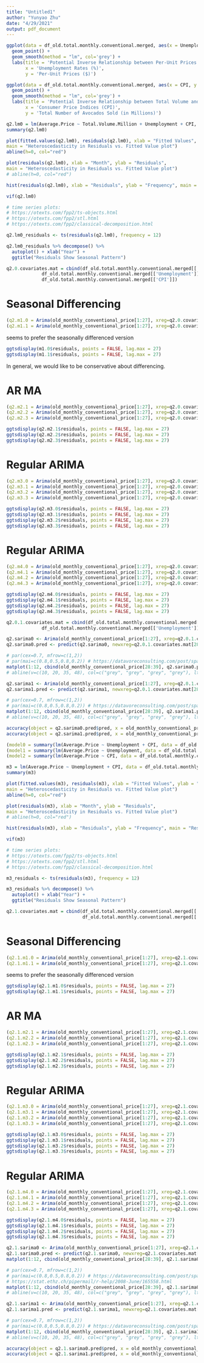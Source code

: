 ```yaml
---
title: "Untitled1"
author: "Yunyao Zhu"
date: "4/29/2021"
output: pdf_document
---
```


```r
ggplot(data = df_old.total.monthly.conventional.merged, aes(x = Unemployment, y = Average.Price)) +
  geom_point() +
  geom_smooth(method = "lm", col='grey') + 
  labs(title = 'Potential Inverse Relationship between Per-Unit Prices and Unemployment Rates',
       x = 'Unemployment Rates (%)',
       y = 'Per-Unit Prices ($)')
```

```r
ggplot(data = df_old.total.monthly.conventional.merged, aes(x = CPI, y = Total.Volume.Million)) +
  geom_point() +
  geom_smooth(method = "lm", col='grey') + 
  labs(title = 'Potential Inverse Relationship between Total Volume and Price',
       x = 'Consumer Price Indices (CPI)',
       y = 'Total Number of Avocados Sold (in Millions)')
```

```r
q2.lm0 = lm(Average.Price ~ Total.Volume.Million + Unemployment + CPI, data = df_old.total.monthly.conventional.merged)
summary(q2.lm0)
```


```r
plot(fitted.values(q2.lm0), residuals(q2.lm0), xlab = "Fitted Values", ylab = "Residuals", 
main = "Heteroscedasticity in Residuals vs. Fitted Value plot")
abline(h=0, col="red")
```

```r
plot(residuals(q2.lm0), xlab = "Month", ylab = "Residuals", 
main = "Heteroscedasticity in Residuals vs. Fitted Value plot")
# abline(h=0, col="red")
```

```r
hist(residuals(q2.lm0), xlab = "Residuals", ylab = "Frequency", main = "Residuals Slightly Negatively Skewed")
```

```r
vif(q2.lm0)
```

```r
# time series plots: 
# https://otexts.com/fpp2/ts-objects.html
# https://otexts.com/fpp2/stl.html
# https://otexts.com/fpp2/classical-decomposition.html

q2.lm0_residuals <- ts(residuals(q2.lm0), frequency = 12)

q2.lm0_residuals %>% decompose() %>%
  autoplot() + xlab("Year") +
  ggtitle("Residuals Show Seasonal Pattern")
```

```r
q2.0.covariates.mat = cbind(df_old.total.monthly.conventional.merged[['Total.Volume.Million']],
             df_old.total.monthly.conventional.merged[['Unemployment']],
             df_old.total.monthly.conventional.merged[['CPI']])
```


# Seasonal Differencing
```r
(q2.m1.0 = Arima(old_monthly_conventional_price[1:27], xreg=q2.0.covariates.mat[1:27], order = c(0,0,0), seasonal = list(order=c(0,0,0), period=12), method="ML"))
(q2.m1.1 = Arima(old_monthly_conventional_price[1:27], xreg=q2.0.covariates.mat[1:27], order = c(0,0,0), seasonal = list(order=c(0,1,0), period=12), method="ML"))
```
seems to prefer the seasonally differenced version


```r
ggtsdisplay(m1.0$residuals, points = FALSE, lag.max = 27)
ggtsdisplay(m1.1$residuals, points = FALSE, lag.max = 27)
```  

In general, we would like to be conservative about differencing.


# AR MA
```r
(q2.m2.1 = Arima(old_monthly_conventional_price[1:27], xreg=q2.0.covariates.mat[1:27], order = c(0,0,0), seasonal = list(order=c(1,1,0), period=12), method="ML"))
(q2.m2.2 = Arima(old_monthly_conventional_price[1:27], xreg=q2.0.covariates.mat[1:27], order = c(0,0,0), seasonal = list(order=c(0,1,1), period=12), method="ML"))
(q2.m2.3 = Arima(old_monthly_conventional_price[1:27], xreg=q2.0.covariates.mat[1:27], order = c(0,0,0), seasonal = list(order=c(0,1,2), period=12), method="ML"))
```

```r
ggtsdisplay(q2.m2.1$residuals, points = FALSE, lag.max = 27)
ggtsdisplay(q2.m2.2$residuals, points = FALSE, lag.max = 27)
ggtsdisplay(q2.m2.3$residuals, points = FALSE, lag.max = 27)
```


# Regular ARIMA
```r
(q2.m3.0 = Arima(old_monthly_conventional_price[1:27], xreg=q2.0.covariates.mat[1:27], order = c(1,0,0), seasonal = list(order=c(0,1,0), period=12), method="ML"))
(q2.m3.1 = Arima(old_monthly_conventional_price[1:27], xreg=q2.0.covariates.mat[1:27], order = c(1,0,0), seasonal = list(order=c(1,1,0), period=12), method="ML"))
(q2.m3.2 = Arima(old_monthly_conventional_price[1:27], xreg=q2.0.covariates.mat[1:27], order = c(1,0,0), seasonal = list(order=c(0,1,1), period=12), method="ML"))
(q2.m3.3 = Arima(old_monthly_conventional_price[1:27], xreg=q2.0.covariates.mat[1:27], order = c(1,0,0), seasonal = list(order=c(0,1,2), period=12), method="ML"))
```

```r
ggtsdisplay(q2.m3.0$residuals, points = FALSE, lag.max = 27)
ggtsdisplay(q2.m3.1$residuals, points = FALSE, lag.max = 27)
ggtsdisplay(q2.m3.2$residuals, points = FALSE, lag.max = 27)
ggtsdisplay(q2.m3.3$residuals, points = FALSE, lag.max = 27)
```

# Regular ARIMA
```r
(q2.m4.0 = Arima(old_monthly_conventional_price[1:27], xreg=q2.0.covariates.mat[1:27], order = c(1,1,0), seasonal = list(order=c(0,1,0), period=12), method="ML"))
(q2.m4.1 = Arima(old_monthly_conventional_price[1:27], xreg=q2.0.covariates.mat[1:27], order = c(1,1,0), seasonal = list(order=c(1,1,0), period=12), method="ML"))
(q2.m4.2 = Arima(old_monthly_conventional_price[1:27], xreg=q2.0.covariates.mat[1:27], order = c(1,1,0), seasonal = list(order=c(0,1,1), period=12), method="ML"))
(q2.m4.3 = Arima(old_monthly_conventional_price[1:27], xreg=q2.0.covariates.mat[1:27], order = c(1,1,0), seasonal = list(order=c(0,1,2), period=12), method="ML"))
```

```r
ggtsdisplay(q2.m4.0$residuals, points = FALSE, lag.max = 27)
ggtsdisplay(q2.m4.1$residuals, points = FALSE, lag.max = 27)
ggtsdisplay(q2.m4.2$residuals, points = FALSE, lag.max = 27)
ggtsdisplay(q2.m4.3$residuals, points = FALSE, lag.max = 27)
```

```r
q2.0.1.covariates.mat = cbind(df_old.total.monthly.conventional.merged[['Total.Volume.Million']],
             df_old.total.monthly.conventional.merged[['Unemployment']])
```

```r
q2.sarima0 <- Arima(old_monthly_conventional_price[1:27], xreg=q2.0.1.covariates.mat[1:27], order = c(1,0,0), seasonal = list(order = c(0,1,0), period = 12, method="ML"))
q2.sarima0.pred <- predict(q2.sarima0, newxreg=q2.0.1.covariates.mat[28:39],  n.ahead=12)
```

```r
# par(cex=0.7, mfrow=c(1,2)) 
# par(mai=c(0.8,0.5,0.8,0.2)) # https://datavoreconsulting.com/post/spacing-of-panel-figures-in-r/
matplot(1:12, cbind(old_monthly_conventional_price[28:39], q2.sarima0.pred$pred), ylim=c(0.8,1.6), type = "l", xlab = "Months (04/2017-03/2018)\n(Prediction Period Only)", ylab = "Predicted Volume (in Millions)", main = "One-Year Sales Volume Prediction")
# abline(v=c(10, 20, 35, 48), col=c("grey", "grey", "grey", "grey"), lty=c(3, 3, 3, 3), lwd=c(1, 1, 1, 1))
```


```r
q2.sarima1 <- Arima(old_monthly_conventional_price[1:27], xreg=q2.0.1.covariates.mat[1:27], order = c(1,1,0), seasonal = list(order = c(0,1,2), period = 12, method="ML"))
q2.sarima1.pred <- predict(q2.sarima1, newxreg=q2.0.1.covariates.mat[28:39],  n.ahead=12)
```

```r
# par(cex=0.7, mfrow=c(1,2)) 
# par(mai=c(0.8,0.5,0.8,0.2)) # https://datavoreconsulting.com/post/spacing-of-panel-figures-in-r/
matplot(1:12, cbind(old_monthly_conventional_price[28:39], q2.sarima1.pred$pred), ylim=c(0.8,1.6), type = "l", xlab = "Months (04/2017-03/2018)\n(Prediction Period Only)", ylab = "Predicted Volume (in Millions)", main = "One-Year Sales Volume Prediction")
# abline(v=c(10, 20, 35, 48), col=c("grey", "grey", "grey", "grey"), lty=c(3, 3, 3, 3), lwd=c(1, 1, 1, 1))
```


```r
accuracy(object = q2.sarima0.pred$pred, x = old_monthly_conventional_price[28:39])
accuracy(object = q2.sarima1.pred$pred, x = old_monthly_conventional_price[28:39])
```




```r
(model0 = summary(lm(Average.Price ~ Unemployment + CPI, data = df_old.total.monthly.conventional.merged)))
(model1 = summary(lm(Average.Price ~ Unemployment, data = df_old.total.monthly.conventional.merged)))
(model2 = summary(lm(Average.Price ~ CPI, data = df_old.total.monthly.conventional.merged)))

```


```r
m3 = lm(Average.Price ~ Unemployment + CPI, data = df_old.total.monthly.conventional.merged)
summary(m3)
```


```r
plot(fitted.values(m3), residuals(m3), xlab = "Fitted Values", ylab = "Residuals", 
main = "Heteroscedasticity in Residuals vs. Fitted Value plot")
abline(h=0, col="red")
```

```r
plot(residuals(m3), xlab = "Month", ylab = "Residuals", 
main = "Heteroscedasticity in Residuals vs. Fitted Value plot")
# abline(h=0, col="red")
```

```r
hist(residuals(m3), xlab = "Residuals", ylab = "Frequency", main = "Residuals Slightly Negatively Skewed")
```

```r
vif(m3)
```

```r
# time series plots: 
# https://otexts.com/fpp2/ts-objects.html
# https://otexts.com/fpp2/stl.html
# https://otexts.com/fpp2/classical-decomposition.html

m3_residuals <- ts(residuals(m3), frequency = 12)

m3_residuals %>% decompose() %>%
  autoplot() + xlab("Year") +
  ggtitle("Residuals Show Seasonal Pattern")
```

```r
q2.1.covariates.mat = cbind(df_old.total.monthly.conventional.merged[['Unemployment']],
                            df_old.total.monthly.conventional.merged[['CPI']])
```

# Seasonal Differencing
```r
(q2.1.m1.0 = Arima(old_monthly_conventional_price[1:27], xreg=q2.1.covariates.mat[1:27], order = c(0,0,0), seasonal = list(order=c(0,0,0), period=12), method="ML"))
(q2.1.m1.1 = Arima(old_monthly_conventional_price[1:27], xreg=q2.1.covariates.mat[1:27], order = c(0,0,0), seasonal = list(order=c(0,1,0), period=12), method="ML"))
```
seems to prefer the seasonally differenced version


```r
ggtsdisplay(q2.1.m1.0$residuals, points = FALSE, lag.max = 27)
ggtsdisplay(q2.1.m1.1$residuals, points = FALSE, lag.max = 27)
```  


# AR MA
```r
(q2.1.m2.1 = Arima(old_monthly_conventional_price[1:27], xreg=q2.1.covariates.mat[1:27], order = c(0,0,0), seasonal = list(order=c(1,1,0), period=12), method="ML"))
(q2.1.m2.2 = Arima(old_monthly_conventional_price[1:27], xreg=q2.1.covariates.mat[1:27], order = c(0,0,0), seasonal = list(order=c(0,1,1), period=12), method="ML"))
(q2.1.m2.3 = Arima(old_monthly_conventional_price[1:27], xreg=q2.1.covariates.mat[1:27], order = c(0,0,0), seasonal = list(order=c(0,1,2), period=12), method="ML"))
```

```r
ggtsdisplay(q2.1.m2.1$residuals, points = FALSE, lag.max = 27)
ggtsdisplay(q2.1.m2.2$residuals, points = FALSE, lag.max = 27)
ggtsdisplay(q2.1.m2.3$residuals, points = FALSE, lag.max = 27)
```


# Regular ARIMA
```r
(q2.1.m3.0 = Arima(old_monthly_conventional_price[1:27], xreg=q2.1.covariates.mat[1:27], order = c(1,0,0), seasonal = list(order=c(0,1,0), period=12), method="ML"))
(q2.1.m3.1 = Arima(old_monthly_conventional_price[1:27], xreg=q2.1.covariates.mat[1:27], order = c(1,0,0), seasonal = list(order=c(1,1,0), period=12), method="ML"))
(q2.1.m3.2 = Arima(old_monthly_conventional_price[1:27], xreg=q2.1.covariates.mat[1:27], order = c(1,0,0), seasonal = list(order=c(0,1,1), period=12), method="ML"))
(q2.1.m3.3 = Arima(old_monthly_conventional_price[1:27], xreg=q2.1.covariates.mat[1:27], order = c(1,0,0), seasonal = list(order=c(0,1,2), period=12), method="ML"))
```


```r
ggtsdisplay(q2.1.m3.0$residuals, points = FALSE, lag.max = 27)
ggtsdisplay(q2.1.m3.1$residuals, points = FALSE, lag.max = 27)
ggtsdisplay(q2.1.m3.2$residuals, points = FALSE, lag.max = 27)
ggtsdisplay(q2.1.m3.3$residuals, points = FALSE, lag.max = 27)
```


# Regular ARIMA
```r
(q2.1.m4.0 = Arima(old_monthly_conventional_price[1:27], xreg=q2.1.covariates.mat[1:27], order = c(1,1,0), seasonal = list(order=c(0,1,0), period=12), method="ML"))
(q2.1.m4.1 = Arima(old_monthly_conventional_price[1:27], xreg=q2.1.covariates.mat[1:27], order = c(1,1,0), seasonal = list(order=c(1,1,0), period=12), method="ML"))
(q2.1.m4.2 = Arima(old_monthly_conventional_price[1:27], xreg=q2.1.covariates.mat[1:27], order = c(1,1,0), seasonal = list(order=c(0,1,1), period=12), method="ML"))
(q2.1.m4.3 = Arima(old_monthly_conventional_price[1:27], xreg=q2.1.covariates.mat[1:27], order = c(1,1,0), seasonal = list(order=c(0,1,2), period=12), method="ML"))
```


```r
ggtsdisplay(q2.1.m4.0$residuals, points = FALSE, lag.max = 27)
ggtsdisplay(q2.1.m4.1$residuals, points = FALSE, lag.max = 27)
ggtsdisplay(q2.1.m4.2$residuals, points = FALSE, lag.max = 27)
ggtsdisplay(q2.1.m4.3$residuals, points = FALSE, lag.max = 27)
```


```r
q2.1.sarima0 <- Arima(old_monthly_conventional_price[1:27], xreg=q2.1.covariates.mat[1:27], order = c(1,0,0), seasonal = list(order = c(0,1,0), period = 12, method="ML"))
q2.1.sarima0.pred <- predict(q2.1.sarima0, newxreg=q2.1.covariates.mat[28:39],  n.ahead=12)
matplot(1:12, cbind(old_monthly_conventional_price[28:39], q2.1.sarima0.pred$pred), type = "l", xlab = "Months (04/2017-03/2018)\n(Prediction Period Only)", ylab = "Predicted Price ($)", main = "Per-Unit Price Prediction")

```

```r
# par(cex=0.7, mfrow=c(1,2)) 
# par(mai=c(0.8,0.5,0.8,0.2)) # https://datavoreconsulting.com/post/spacing-of-panel-figures-in-r/
# https://stat.ethz.ch/pipermail/r-help/2008-June/165558.html
matplot(1:12, cbind(old_monthly_conventional_price[28:39], q2.1.sarima0.pred$pred), ylim=c(0.8,1.6), type = "l", xlab = "Months (04/2017-03/2018)\n(Prediction Period Only)", ylab = "Predicted Volume (in Millions)", main = "One-Year Sales Volume Prediction")
# abline(v=c(10, 20, 35, 48), col=c("grey", "grey", "grey", "grey"), lty=c(3, 3, 3, 3), lwd=c(1, 1, 1, 1))
```

```r
q2.1.sarima1 <- Arima(old_monthly_conventional_price[1:27], xreg=q2.1.covariates.mat[1:27], order = c(1,1,0), seasonal = list(order = c(0,1,2), period = 12, method="ML"))
q2.1.sarima1.pred <- predict(q2.1.sarima1, newxreg=q2.1.covariates.mat[28:39],  n.ahead=12)
```

```r
# par(cex=0.7, mfrow=c(1,2)) 
# par(mai=c(0.8,0.5,0.8,0.2)) # https://datavoreconsulting.com/post/spacing-of-panel-figures-in-r/
matplot(1:12, cbind(old_monthly_conventional_price[28:39], q2.1.sarima1.pred$pred), type = "l", xlab = "Months (04/2017-03/2018)\n(Prediction Period Only)", ylab = "Predicted Volume (in Millions)", main = "One-Year Sales Volume Prediction")
# abline(v=c(10, 20, 35, 48), col=c("grey", "grey", "grey", "grey"), lty=c(3, 3, 3, 3), lwd=c(1, 1, 1, 1))
```

```r
accuracy(object = q2.1.sarima0.pred$pred, x = old_monthly_conventional_price[28:39])
accuracy(object = q2.1.sarima1.pred$pred, x = old_monthly_conventional_price[28:39])
```